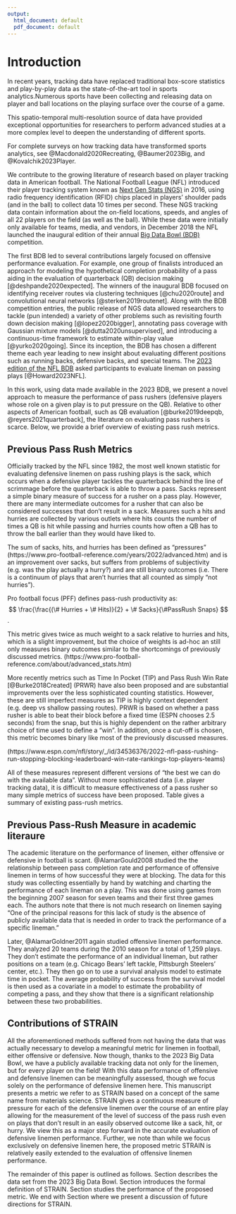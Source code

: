 ```yaml
---
output:
  html_document: default
  pdf_document: default
---
```

# Introduction {#sec:introduction}

<!--
TODO: update citations after they're published
-->

<!--
textual citation (\citet): @Baumer2023Big
parenthetical citation (\citep): [@Baumer2023Big]
-->

In recent years, tracking data have replaced traditional box-score statistics and play-by-play data as the state-of-the-art tool in sports analytics.Numerous sports have been collecting and releasing data on player and ball locations on the playing surface over the course of a game.

This spatio-temporal multi-resolution source of data have provided exceptional opportunities for researchers to perform advanced studies at a more complex level to deepen the understanding of different sports.

For complete surveys on how tracking data have transformed sports analytics, see @Macdonald2020Recreating, @Baumer2023Big, and @Kovalchik2023Player.

We contribute to the growing literature of research based on player tracking data in American football. The National Football League (NFL) introduced their player tracking system known as [Next Gen Stats (NGS)](https://operations.nfl.com/gameday/technology/nfl-next-gen-stats/) in 2016, using radio frequency identification (RFID) chips placed in players' shoulder pads (and in the ball) to collect data 10 times per second. These NGS tracking data contain information about the on-field locations, speeds, and angles of all 22 players on the field (as well as the ball). While these data were initially only available for teams, media, and vendors, in December 2018 the NFL launched the inaugural edition of their annual [Big Data Bowl (BDB)](https://operations.nfl.com/gameday/analytics/big-data-bowl/past-big-data-bowl-recaps/) competition.  

The first BDB led to several contributions largely focused on offensive performance evaluation. For example, one group of finalists introduced an approach for modeling the hypothetical completion probability of a pass aiding in the evaluation of quarterback (QB) decision making [@deshpande2020expected]. The winners of the inaugural BDB focused on identifying receiver routes via clustering techniques [@chu2020route] and convolutional neural networks [@sterken2019routenet]. Along with the BDB competition entries, the public release of NGS data allowed researchers to tackle (pun intended) a variety of other problems such as revisiting fourth down decision making [@lopez2020bigger], annotating pass coverage with Gaussian mixture models [@dutta2020unsupervised], and introducing a continuous-time framework to estimate within-play value [@yurko2020going].  Since its inception, the BDB has chosen a different theme each year leading to new insight about evaluating different positions such as running backs, defensive backs, and special teams. The [2023 edition of the NFL BDB](https://www.kaggle.com/competitions/nfl-big-data-bowl-2023) asked participants to evaluate lineman on passing plays [@Howard2023NFL].

In this work, using data made available in the 2023 BDB, we present a novel approach to measure the performance of pass rushers (defensive players whose role on a given play is to put pressure on the QB). Relative to other aspects of American football, such as QB evaluation [@burke2019deepqb, @reyers2021quarterback], the literature on evaluating pass rushers is scarce. Below, we provide a brief overview of existing pass rush metrics.


<!-- Previous research bdb -->
<!-- this year: linemen -->
<!-- Importance of D-linemen, pass rush (Maybe talk about role of each position, edge vs interior, defensive formation) -->

## Previous Pass Rush Metrics
Officially tracked by the NFL since 1982, the most well known statistic for evaluating defensive linemen on pass rushing plays is the sack, which occurs when a defensive player tackles the quarterback behind the line of scrimmage before the quarterback is able to throw a pass.  Sacks represent a simple binary measure of success for a rusher on a pass play.  However, there are many intermediate outcomes for a rusher that can also be considered successes that don't result in a sack.  Measures such a hits and hurries are collected by various outlets where hits counts the number of times a QB is hit while passing and hurries counts how often a QB has to throw the ball earlier than they would have liked to.  

The sum of sacks, hits, and hurries has been defined as "pressures" (https://www.pro-football-reference.com/years/2022/advanced.htm) and is an improvement over sacks, but suffers from problems of subjectivity (e.g. was the play actually a hurry?) and are still binary outcomes (i.e. There is a continuum of plays that aren't hurries that all counted as simply "not hurries").  

Pro football focus (PFF) defines pass-rush productivity as: 
$$
\frac{\frac{(\# Hurries + \# Hits)}{2} + \# Sacks}{\#PassRush Snaps}
$$.


This metric gives twice as much weight to a sack relative to hurries and hits, which is a slight improvement, but the choice of weights is ad-hoc an still only measures binary outcomes similar to the shortcomings of previously discussed metrics.   (https://www.pro-football-reference.com/about/advanced_stats.htm)

More recently metrics such as Time In Pocket (TIP) and Pass Rush Win Rate [@Burke2018Created] (PRWR) have also been proposed and are substantial improvements over the less sophisticated counting statistics.  However, these are still imperfect measures as TIP is highly context dependent (e.g. deep vs shallow passing routes).  PRWR is based on whether a pass rusher is able to beat their block before a fixed time (ESPN chooses 2.5 seconds) from the snap, but this is highly dependent on the rather arbitrary choice of time used to define a "win".  In addition, once a cut-off is chosen, this metric becomes binary like most of the previously discussed measures.   

(https://www.espn.com/nfl/story/_/id/34536376/2022-nfl-pass-rushing-run-stopping-blocking-leaderboard-win-rate-rankings-top-players-teams)

All of these measures represent different versions of "the best we can do with the available data".  Without more sophisticated data (i.e. player tracking data), it is difficult to measure effectiveness of a pass rusher so many simple metrics of success have been proposed.  Table \ref{tab:metrics} gives a summary of existing pass-rush metrics.  

\begin{table}
\caption{A summary of previously-existing pass rush metrics. \label{tab:metrics}}
\begin{center}
\begin{tabular}{ll}
\textbf{Metric} & \textbf{Description}\\\hline
Sacks & A defensive player tackles the quarterback behind the line of scrimmage before the quarterback is able to throw a pass\\
Hits & A defensive player tackles the quarterback behind the line of scrimmage after the quarterback is able to throw a pass.   \\
Hurries & A defensive player pressures the quarterback behind the line of scrimmage such that the quarterback must release the ball prior sooner than they wanted to. \\
QB Pressures & A sack, hit, or hurry.  \\
Pass-Rush Productivity (PRP) & $\frac{\frac{(\# Hurries + \# Hits)}{2} + \# Sacks}{\#PassRush Snaps}$\\
Time In Pocket (TIP) & The time from snap to throw or pocket collapse for a quarterback (https://www.pff.com/news/pro-pff-signature-statistics-a-glossary#:~:text=Time%20in%20Pocket,time%20until%20a%20quarterback%20scrambles)\\
Pass Rush Win Rate (PRWR) & Rate at which pass rusher beats pass block within 2.5 seconds after snap (https://www.espn.com/nfl/story/_/id/34536376/2022-nfl-pass-rushing-run-stopping-blocking-leaderboard-win-rate-rankings-top-players-teams)\\\hline
\end{tabular}
\end{center}
\end{table}


## Previous Pass-Rush Measure in academic literaure
The academic literature on the performance of linemen, either offensive or defensive in football is scant. @AlamarGould2008 studied the the relationship between pass completion rate and performance of offensive linemen in terms of how successful they were at blocking.  The data for this study was collecting essentially by hand by watching and charting the performance of each lineman on a play.  This was done using games from the beginning 2007 season for seven teams and their first three games each.  The authors note that there is not much research on linemen saying "One of the principal reasons for this lack of study is the absence of publicly available data that is needed in order to track the performance of a specific lineman." 

Later, @AlamarGoldner2011 again studied offensive linemen performance.  They analyzed 20 teams during the 2010 season for a total of 1,259 plays.  They don't estimate the performance of an individual lineman, but rather positions on a team (e.g. Chicago Bears' left tackle, Pittsburgh Steelers' center, etc.).  They then go on to use a survival analysis model to estimate time in pocket.  The average probability of success from the survival model is then used as a covariate in a model to estimate the probability of competing a pass, and they show that there is a significant relationship between these two probabilities.  

## Contributions of STRAIN
All the aforementioned methods suffered from not having the data that was actually necessary to develop a meaningful metric for linemen in football, either offensive or defensive.  Now though, thanks to the 2023 Big Data Bowl, we have a publicly available tracking data not only for the linemen, but for every player on the field!  With this data performance of offensive and defensive linemen can be meaningfully assessed, though we focus solely on the performance of defensive linemen here.  This manuscript presents a metric we refer to as STRAIN based on a concept of the same name from materials science.  STRAIN gives a continuous measure of pressure for each of the defensive linemen over the course of an entire play allowing for the measurement of the level of success of the pass rush even on plays that don't result in an easily observed outcome like a sack, hit, or hurry.  We view this as a major step forward in the accurate evaluation of defensive linemen performance.  Further, we note than while we focus exclusively on defensive linemen here, the proposed metric STRAIN is relatively easily extended to the evaluation of offensive linemen performance.  

The remainder of this paper is outlined as follows. Section \ref{sec:data} describes the data set from the 2023 Big Data Bowl.  Section \ref{sec:methods} introduces the formal definition of STRAIN.  Section \ref{sec:results} studies the performance of the proposed metric.  We end with Section \ref{sec:discussion} where we present a discussion of future directions for STRAIN.  

<!-- : They talk about how there is no data available to measure offensive line performance.  1259 plays, 20 teams, 2010 season.  Success of each offensive lineman was evaluated using the best judgement of the observer.   Collected time in pocket.  They collected a bunch of binary variables and did this all by HAND!  Estimate a survival model for each position on the offensive line.  They don't rank individuals, but rather positions on a team.  They then use the predicted probability as a covariate in a model to predict completion.  -->


<!-- @AlamarGould2008: Abstract: Protecting the quarterback is an integral part of the passing game in the National Football league, yet the relationship between the abilities of an individual lineman and the effectiveness of a passing game remains unexplored. One of the principal reasons for this lack of study is the absence of publicly available data that is needed in order to track the performance of a specific lineman. In order to create the relevant data, the first 3 games of the 2007 NFL season for seven different teams were charted. The performance of each lineman was recorded on every pass play, as well as the amount of undisturbed time the quarterback was given (time in the pocket) to make a throw. These data were used in a series of regressions to determine how likely a lineman was to successfully hold his block in relation to the time it took for the quarterback to throw the ball, for each lineman in the sample. These data were also used to estimate the correlation between successful blocking and completion rate. The results of these regressions were then used to simulate the effects that different linemen have on the passing game. The trade in the offseason between the New York Jets and Washington Redskins which sent left guard Pete Kendall to Washington was examined. The analysis finds that the Jets lost approximately 3 percentage points on their completion rate due to the trade. -->






<!-- Is this interesting? https://www.ncbi.nlm.nih.gov/pmc/articles/PMC2938948/ -->

<!-- Evaluating offensive line salray: https://sites.duke.edu/djepapers/files/2016/10/froelich-dje.pdf -->

<!-- Read this:  -->
<!-- https://www.researchgate.net/profile/Gita-Sukthankar/publication/220814393_A_Real-Time_Opponent_Modeling_System_for_Rush_Football/links/00b7d528a16b30fc12000000/A-Real-Time-Opponent-Modeling-System-for-Rush-Football.pdf -->

<!-- Pass Rush productivity  -->
<!-- Time in pocket -->
<!-- Pass Rush win rate -->



<!-- hurries hits and sacks are "pressures" -->

<!-- Limitations -->





<!-- Sacks, hits, hurries, pressures -->

<!-- Officially tracked by the NFL since 1982, the most well known statistic for evaluating defensive linemen on pass rushing plays is the sack, which occurs when a defensive player tackles the quarterback behind the line of scrimmage before the quarterback is able to throw a pass. -->

<!-- Sack definition:  -->

<!-- https://www.pro-football-reference.com/about/advanced_stats.htm -->

<!-- Pressures: QB pressures (hurries + knockdowns + sack plays). Note that "sack plays" in this instance include both sacks and assists. -->

<!-- Hurried: Times QBs were hurried - defined as a situation when the QB is forced to throw the ball earlier than intended or is chased around/out of the pocket as the result of defensive pressure -->

<!-- Hit: Times QBs were hit - occurs when the QB hits the ground after a throw, not marked on a sack play -->

<!-- PFF's Pass-Rush Productivity (PRP) -->

<!-- https://www.pff.com/news/pro-signature-stats-spotlight-defensive-line -->



<!-- More recently metrics such as Time In Pocket (TIP) and Pass Rush Win Rate (PRWR) have also been proposed and are substantial improvements over the less sophisticated counting statistics.  -->

<!-- Pocket Time: Number of seconds the quarterback was in the pocket between the snap of the ball and a pass or the collapse of the pocket -->

<!-- @Burke2018Created -->
<!-- @AlamarGoldner2013: They talk about how there is no data available to measure offensive line performance.  1259 plays, 20 teams, 2010 season.  Success of each offensive lineman was evaluated using the best judgement of the observer.   Collected time in pocket.  They collected a bunch of binary variables and did this all by HAND!  Estimate a survival model for each position on the offensive line.  They don't rank individuals, but rather positions on a team.  They then use the predicted probability as a covariate in a model to predict completion.   -->

<!-- @AlamarGould2008 -->

<!-- https://www.espn.com/nfl/story/_/id/24892208 -->

<!-- 2.5 seconds, arbitrary -->


<!-- While PRWR is certainly a step in the right direction, it takes continuous data and converts it to a binary win/loss, which is generally not recommended in statistical analysis -->



